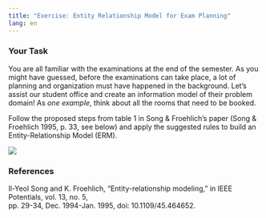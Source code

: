 ```yaml
---
title: "Exercise: Entity Relationship Model for Exam Planning"
lang: en
---
```


### Your Task

You are all familiar with the examinations at the end of the semester. As you might have guessed, before the examinations can take place, a lot of planning and organization must have happened in the background. Let's assist our student office and create an information model of their problem domain! As *one example*, think about all the rooms that need to be booked.

Follow the proposed steps from table 1 in Song & Froehlich's paper (Song & Froehlich 1995, p. 33, see below) and apply the suggested rules to build an Entity-Relationship Model (ERM).

![](images/steps_erm_database.png)

### References

Il-Yeol Song and K. Froehlich, "Entity-relationship modeling," in IEEE Potentials, vol. 13, no. 5,\
pp. 29-34, Dec. 1994-Jan. 1995, doi: 10.1109/45.464652.
